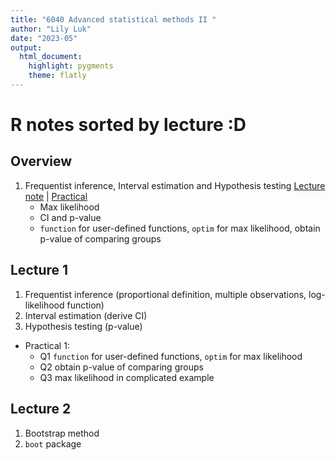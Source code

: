 ```yaml
---
title: "6040 Advanced statistical methods II "
author: "Lily Luk"
date: "2023-05"
output: 
  html_document: 
    highlight: pygments
    theme: flatly
---
```


# R notes sorted by lecture :D {.tabset}

## Overview

1. Frequentist inference, Interval estimation and Hypothesis testing [Lecture note](https://www.notion.so/1-Frequentist-Inference-Interval-Estimation-and-Hypothesis-Testing-382961a2a5ad4acaa535d95f56dde18e#88b43ed0321842e596e630d8357bf63c) | 
   [Practical](https://flatter11.github.io/6040/1.-Frequentist-Inference,-Interval-Estimation-and-Hypothesis-Testing)
    - Max likelihood
    - CI and p-value
    - `function` for user-defined functions, `optim` for max likelihood, obtain p-value of comparing groups
    

## Lecture 1

1. Frequentist inference (proportional definition, multiple observations, log-likelihood function)
2. Interval estimation (derive CI)
3. Hypothesis testing (p-value)
-  Practical 1: 
   -  Q1 `function` for user-defined functions, `optim` for max likelihood
   -  Q2 obtain p-value of comparing groups
   -  Q3 max likelihood in complicated example

## Lecture 2

1. Bootstrap method 
2. `boot` package
